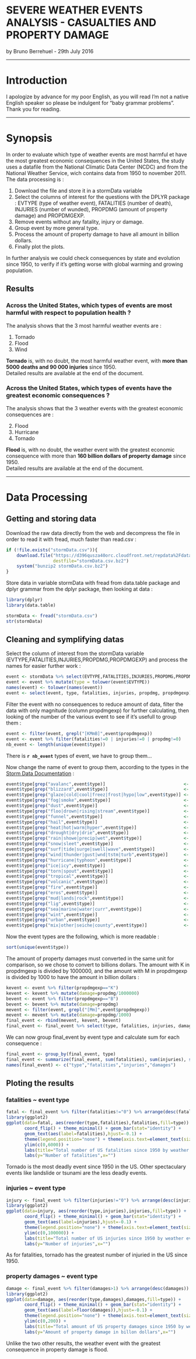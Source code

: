 # SEVERE WEATHER EVENTS ANALYSIS - CASUALTIES AND PROPERTY DAMAGE
by Bruno Berrehuel - 29th July 2016

------------------------

# Introduction

I apologize by advance for my poor English, as you will read I'm not a native English speaker so please be indulgent for "baby grammar problems".
Thank you for reading.

------------------------

# Synopsis
In order to evaluate which type of weather events are most harmful et have the most greatest economic consequences in the United States, the study uses a datafile from the National Climatic Data Center (NCDC) and from the National Weather Service, wich contains data from 1950 to november 2011.  
The data processing is :

1. Download the file and store it in a stormData variable
7. Select the columns of interest for the questions with the DPLYR package : EVTYPE (type of weather event), FATALITIES (number of death), INJURIES (number of wunded), PROPDMG (amount of property damage) and PROPDMGEXP.
6. Remove events without any fatality, injury or damage.
3. Group event by more general type.  
4. Process the amount of property damage to have all amount in billion dollars.
5. Finally plot the plots.

In further analysis we could check consequences by state and evolution since 1950, to verify if it's getting worse with global warming and growing population.

## Results

### Across the United States, which types of events are most harmful with respect to population health ?
The analysis shows that the 3 most harmful weather events are :

1. Tornado
2. Flood
3. Wind

**Tornado** is, with no doubt, the most harmful weather event, with **more than 5000 deaths and 90 000 injuries** since 1950.  
Detailed results are available at the end of the document.

### Across the United States, which types of events have the greatest economic consequences ?
The analysis shows that the 3 weather events with the greatest economic consequences are :

2. Flood
3. Hurricane
1. Tornado

**Flood** is, with no doubt, the weather event with the greatest economic consequence with more than **160 billion dollars of property damage** since 1950.  
Detailed results are available at the end of the document.

------------------------

# Data Processing

## Getting and storing data
Download the raw data directly from the web and decompress the file in order to read it with fread, much faster than read.csv :
```r
if (!file.exists("stormData.csv")){
    download.file("https://d396qusza40orc.cloudfront.net/repdata%2Fdata%2FStormData.csv.bz2",
                  destfile="stormData.csv.bz2")
    system("bunzip2 stormData.csv.bz2")
}
```
Store data in variable stormData with fread from data.table package and dplyr grammar from the dplyr package, then looking at data : 
```r
library(dplyr)
library(data.table)
```
```r
stormData <- fread("stormData.csv")
str(stormData)
```

## Cleaning and symplifying datas
Select the column of interest from the stormData variable (EVTYPE,FATALITIES,INJURIES,PROPDMG,PROPDMGEXP) and process the names for easier further work :
```r
event <- stormData %>% select(EVTYPE,FATALITIES,INJURIES,PROPDMG,PROPDMGEXP)
event <- event %>% mutate(type = tolower(event$EVTYPE))
names(event) <- tolower(names(event))
event <- select(event, type, fatalities, injuries, propdmg, propdmgexp)
```

Filter the event with no consequences to reduce amount of data, filter the data with only magnitude (column propdmgexp) for further calculating, then looking of the number of the various event to see if it's usefull to group them :
```r
event <- filter(event, grepl("[KMmB]",event$propdmgexp))
event <- event %>% filter(fatalities!=0 | injuries!=0 | propdmg!=0)
nb_event <- length(unique(event$type))
```

There is **`r nb_event`** types of event, we have to group them...

Now change the name of event to group them, according to the types in the [Storm Data Documentation]("https://d396qusza40orc.cloudfront.net/repdata%2Fpeer2_doc%2Fpd01016005curr.pdf") :

```r
event$type[grep("avalanc",event$type)]                              <- "avalanche"
event$type[grep("blizzard",event$type)]                             <- "blizzard"
event$type[grep("glaze|cold|cool|freez|frost|hypo|low",event$type)] <- "cold"
event$type[grep("fog|smoke",event$type)]                            <- "dense fog"
event$type[grep("dust",event$type)]                                 <- "dust storm"
event$type[grep("floo|drown|rising|stream",event$type)]             <- "flood"
event$type[grep("funnel",event$type)]                               <- "funnel cloud"
event$type[grep("hail",event$type)]                                 <- "hail"
event$type[grep("heat|hot|warm|hyper",event$type)]                  <- "heat"
event$type[grep("drought|dry|drie",event$type)]                     <- "drought"
event$type[grep("rain|showe|precip|wet",event$type)]                <- "rain"
event$type[grep("snow|sleet",event$type)]                           <- "snow"
event$type[grep("surf|tide|surge|swell|wave",event$type)]           <- "tide/waves"
event$type[grep("wind|thunder|gust|wnd|tstm|turb",event$type)]      <- "wind"
event$type[grep("hurricane|typhoon",event$type)]                    <- "hurricane"
event$type[grep("ice|icy",event$type)]                              <- "ice"
event$type[grep("torn|spout",event$type)]                           <- "tornado"
event$type[grep("tropical",event$type)]                             <- "tropical storm"
event$type[grep("volcanic",event$type)]                             <- "volcanic"
event$type[grep("fire",event$type)]                                 <- "fire"
event$type[grep("eros",event$type)]                                 <- "erosion"
event$type[grep("mud|lands|rock",event$type)]                       <- "landslide"
event$type[grep("lig",event$type)]                                  <- "lightning"
event$type[grep("sea|marine|water|curr",event$type)]                <- "marine event"
event$type[grep("wint",event$type)]                                 <- "winter"
event$type[grep("urban",event$type)]                                <- "urban"
event$type[grep("mix|other|seiche|county",event$type)]              <- "other"
```
Now the event types are the following, which is more readable :
```r
sort(unique(event$type))
```

The amount of property damages must converted in the same unit for comparison, so we chose to convert to billions dollars.
The amount with K in propdmgexp is divided by 1000000, and the amount with M in propdmgexp is divided by 1000 to have the amount in billion dollars :
```r
kevent <- event %>% filter(propdmgexp=="K")
kevent <- kevent %>% mutate(damage=propdmg/1000000)
bevent <- event %>% filter(propdmgexp=="B")
bevent <- bevent %>% mutate(damage=propdmg)
mevent <- filter(event, grepl("[Mm]",event$propdmgexp))
mevent <- mevent %>% mutate(damage=propdmg/1000)
final_event <- rbind(mevent, kevent, bevent)
final_event <- final_event %>% select(type, fatalities, injuries, damage)
```

We can now group final_event by event type and calculate sum for each consequence :
```r
final_event <- group_by(final_event, type)
final_event <- summarize(final_event, sum(fatalities), sum(injuries), sum(damage))
names(final_event) <- c("type","fatalities","injuries","damages")
```

## Ploting the results

### fatalities ~ event type
```r
fatal <- final_event %>% filter(fatalities!="0") %>% arrange(desc(fatalities))
library(ggplot2)
ggplot(data=fatal, aes(reorder(type,fatalities),fatalities,fill=type)) +
       coord_flip() + theme_minimal() + geom_bar(stat="identity") +
       geom_text(aes(label=fatalities),hjust=-0.1) +
       theme(legend.position="none") + theme(axis.text=element_text(size=11)) +
       ylim(c(0,6000)) +
       labs(title="Total number of US fatalities since 1950 by weather event") +
       labs(y="Number of fatalities",x="")
```
Tornado is the most deadly event since 1950 in the US. Other spectaculary events like landslide or tsunami are the less deadly events.

### injuries ~ event type
```r
injury <- final_event %>% filter(injuries!="0") %>% arrange(desc(injuries))
library(ggplot2)
ggplot(data=injury, aes(reorder(type,injuries),injuries,fill=type)) +
       coord_flip() + theme_minimal() + geom_bar(stat="identity") +
       geom_text(aes(label=injuries),hjust=-0.1) +
       theme(legend.position="none") + theme(axis.text=element_text(size=11)) +
       ylim(c(0,100000)) +
       labs(title="Total number of US injuries since 1950 by weather event") +
       labs(y="Number of injuries",x="")
```

As for fatalities, tornado has the greatest number of injuried in the US since 1950.

### property damages ~ event type
```r
damage <- final_event %>% filter(damages>1) %>% arrange(desc(damages))
library(ggplot2)
ggplot(data=damage, aes(reorder(type,damages),damages,fill=type)) +
       coord_flip() + theme_minimal() + geom_bar(stat="identity") +
       geom_text(aes(label=floor(damages)),hjust=-0.1) +
       theme(legend.position="none") + theme(axis.text=element_text(size=11)) +
       ylim(c(0,200)) +
       labs(title="Total amount of US property damages since 1950 by weather event") +
       labs(y="Amount of property damage in billon dollars",x="")
```

Unlike the two other results, the weather event with the greatest consequence in property damage is flood.
